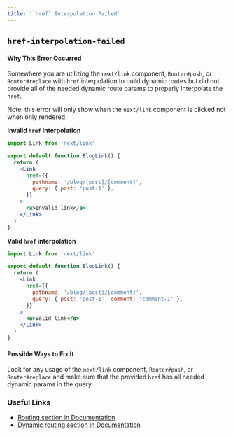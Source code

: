 ```yaml
---
title: '`href` Interpolation Failed'
---
```


## `href-interpolation-failed`

#### Why This Error Occurred

Somewhere you are utilizing the `next/link` component, `Router#push`, or `Router#replace` with `href` interpolation to build dynamic routes but did not provide all of the needed dynamic route params to properly interpolate the `href`.

Note: this error will only show when the `next/link` component is clicked not when only rendered.

**Invalid `href` interpolation**

```jsx filename="blog-link.js"
import Link from 'next/link'

export default function BlogLink() {
  return (
    <Link
      href={{
        pathname: '/blog/[post]/[comment]',
        query: { post: 'post-1' },
      }}
    >
      <a>Invalid link</a>
    </Link>
  )
}
```

**Valid `href` interpolation**

```jsx filename="blog-link.js"
import Link from 'next/link'

export default function BlogLink() {
  return (
    <Link
      href={{
        pathname: '/blog/[post]/[comment]',
        query: { post: 'post-1', comment: 'comment-1' },
      }}
    >
      <a>Valid link</a>
    </Link>
  )
}
```

#### Possible Ways to Fix It

Look for any usage of the `next/link` component, `Router#push`, or `Router#replace` and make sure that the provided `href` has all needed dynamic params in the query.

### Useful Links

- [Routing section in Documentation](/docs/pages/building-your-application/routing)
- [Dynamic routing section in Documentation](/docs/pages/building-your-application/routing/dynamic-routes)

